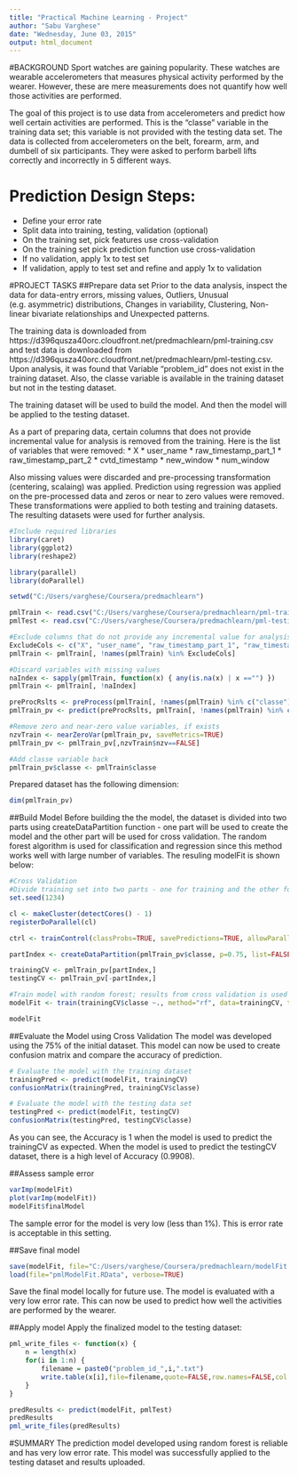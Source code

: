 ```yaml
---
title: "Practical Machine Learning - Project"
author: "Sabu Varghese"
date: "Wednesday, June 03, 2015"
output: html_document
---
```

#BACKGROUND
Sport watches are gaining popularity. These watches are wearable accelerometers that measures physical activity performed by the wearer. However, these are mere measurements does not quantify how well those activities are performed.

The goal of this project is to use data from accelerometers and predict how well certain activities are performed. This is the "classe" variable in the training data set; this variable is not provided with the testing data set. The data is collected from accelerometers on the belt, forearm, arm, and dumbell of six participants. They were asked to perform barbell lifts correctly and incorrectly in 5 different ways.

# Prediction Design Steps:
* Define your error rate
* Split data into training, testing, validation (optional)
* On the training set, pick features  use cross-validation
* On the training set pick prediction function use cross-validation
* If no validation, apply 1x to test set
* If validation, apply to test set and refine and apply 1x to validation

#PROJECT TASKS
##Prepare data set
Prior to the data analysis, inspect the data for data-entry errors, missing values, Outliers, Unusual (e.g. asymmetric) distributions, Changes in variability, Clustering, Non-linear bivariate relationships and Unexpected patterns.

The training data is downloaded from https://d396qusza40orc.cloudfront.net/predmachlearn/pml-training.csv and test data is downloaded from https://d396qusza40orc.cloudfront.net/predmachlearn/pml-testing.csv. Upon analysis, it was found that Variable "problem_id" does not exist in the training dataset. Also, the classe variable is available in the training dataset but not in the testing dataset.

The training dataset will be used to build the model. And then the model will be applied to the testing dataset.

As a part of preparing data, certain columns that does not provide incremental value for analysis is removed from the training. Here is the list of variables that were removed:
* X
* user_name
* raw_timestamp_part_1
* raw_timestamp_part_2
* cvtd_timestamp
* new_window
* num_window

Also missing values were discarded and pre-processing transformation (centering, scalaing) was applied. Prediction using regression was applied on the pre-processed data and zeros or near to zero values were removed. These transformations were applied to both testing and training datasets. The resulting datasets were used for further analysis.

```r
#Include required libraries
library(caret)
library(ggplot2)
library(reshape2)

library(parallel)
library(doParallel)

setwd("C:/Users/varghese/Coursera/predmachlearn")
```

```r
pmlTrain <- read.csv("C:/Users/varghese/Coursera/predmachlearn/pml-training.csv", header=TRUE, sep=",")
pmlTest <- read.csv("C:/Users/varghese/Coursera/predmachlearn/pml-testing.csv", header=TRUE, sep=",")

#Exclude columns that do not provide any incremental value for analysis
ExcludeCols <- c("X", "user_name", "raw_timestamp_part_1", "raw_timestamp_part_2", "cvtd_timestamp", "new_window", "num_window")
pmlTrain <- pmlTrain[, !names(pmlTrain) %in% ExcludeCols]

#Discard variables with missing values
naIndex <- sapply(pmlTrain, function(x) { any(is.na(x) | x =="") })
pmlTrain <- pmlTrain[, !naIndex]

preProcRslts <- preProcess(pmlTrain[, !names(pmlTrain) %in% c("classe")], method=c('knnImpute', 'center', 'scale'))
pmlTrain_pv <- predict(preProcRslts, pmlTrain[, !names(pmlTrain) %in% c("classe")])

#Remove zero and near-zero value variables, if exists
nzvTrain <- nearZeroVar(pmlTrain_pv, saveMetrics=TRUE)
pmlTrain_pv <- pmlTrain_pv[,nzvTrain$nzv==FALSE]

#Add classe variable back 
pmlTrain_pv$classe <- pmlTrain$classe
```

Prepared dataset has the following dimension:
```r
dim(pmlTrain_pv)
```

##Build Model
Before building the the model, the dataset is divided into two parts using createDataPartition function - one part will be used to create the model and the other part will be used for cross validation. The random forest algorithm is used for classification and regression since this method works well with large number of variables. The resuling modelFit is shown below:
```r

#Cross Validation
#Divide training set into two parts - one for training and the other for cross validation
set.seed(1234)

cl <- makeCluster(detectCores() - 1)
registerDoParallel(cl)

ctrl <- trainControl(classProbs=TRUE, savePredictions=TRUE, allowParallel=TRUE)

partIndex <- createDataPartition(pmlTrain_pv$classe, p=0.75, list=FALSE)

trainingCV <- pmlTrain_pv[partIndex,]
testingCV <- pmlTrain_pv[-partIndex,]

#Train model with random forest; results from cross validation is used as train control method.
modelFit <- train(trainingCV$classe ~., method="rf", data=trainingCV, trControl=trainControl(method='cv'), number=5, allowParallel=TRUE )

modelFit
```

##Evaluate the Model using Cross Validation
The model was developed using the 75% of the initial dataset. This model can now be used to create confusion matrix and compare the accuracy of prediction.

```r
# Evaluate the model with the training dataset
trainingPred <- predict(modelFit, trainingCV)
confusionMatrix(trainingPred, trainingCV$classe)

# Evaluate the model with the testing data set
testingPred <- predict(modelFit, testingCV)
confusionMatrix(testingPred, testingCV$classe)

```
As you can see, the Accuracy is 1 when the model is used to predict the trainingCV as expected. When the model is used to predict the testingCV dataset, there is a high level of Accuracy (0.9908).

##Assess sample error
```r
varImp(modelFit)
plot(varImp(modelFit))
modelFit$finalModel
```

The sample error for the model is very low (less than 1%). This is error rate is acceptable in this setting.


##Save final model
```r
save(modelFit, file="C:/Users/varghese/Coursera/predmachlearn/modelFit.RData")
load(file="pmlModelFit.RData", verbose=TRUE)

```
Save the final model locally for future use. The model is evaluated with a very low error rate. This can now be used to predict how well the activities are performed by the wearer.

##Apply model 
Apply the finalized model to the testing dataset:
```r
pml_write_files <- function(x) {
    n = length(x)
    for(i in 1:n) {
        filename = paste0("problem_id_",i,".txt")
        write.table(x[i],file=filename,quote=FALSE,row.names=FALSE,col.names=FALSE)
    }
}

predResults <- predict(modelFit, pmlTest)
predResults
pml_write_files(predResults)

```

#SUMMARY
The prediction model developed using random forest is reliable and has very low error rate. This model was successfully applied to the testing dataset and results uploaded.


